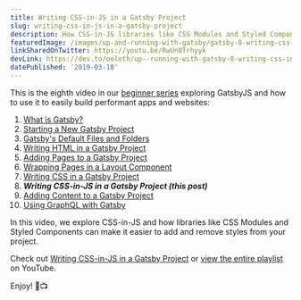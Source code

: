 ```yaml
---
title: Writing CSS-in-JS in a Gatsby Project
slug: writing-css-in-js-in-a-gatsby-project
description: How CSS-in-JS libraries like CSS Modules and Styled Components make it easier to safely add and remove styles.
featuredImage: /images/up-and-running-with-gatsby/gatsby-8-writing-css-in-js-in-a-gatsby-project.png
linkSharedOnTwitter: https://youtu.be/RwUn0Trhyyk
devLink: https://dev.to/ooloth/up--running-with-gatsby-8-writing-css-in-js-in-a-gatsby-project-43e7
datePublished: '2019-03-18'
---
```


This is the eighth video in our [beginner series](https://www.youtube.com/watch?v=jAa1wh5ATm0&list=PLHBEcHVSROXQQhXpNhmiVKKcw72Cc0V-U) exploring GatsbyJS and how to use it to easily build performant apps and websites:

1. [What is Gatsby?](/what-is-gatsby)
2. [Starting a New Gatsby Project](/starting-a-new-gatsby-project)
3. [Gatsby's Default Files and Folders](/gatsbys-default-files-and-folders)
4. [Writing HTML in a Gatsby Project](/writing-html-in-a-gatsby-project)
5. [Adding Pages to a Gatsby Project](/adding-pages-to-a-gatsby-project)
6. [Wrapping Pages in a Layout Component](/wrapping-pages-in-a-layout-component)
7. [Writing CSS in a Gatsby Project](/writing-css-in-a-gatsby-project)
8. **_Writing CSS-in-JS in a Gatsby Project (this post)_**
9. [Adding Content to a Gatsby Project](/adding-content-to-a-gatsby-project)
10. [Using GraphQL with Gatsby](/using-graphql-with-gatsby)

In this video, we explore CSS-in-JS and how libraries like CSS Modules and Styled Components can make it easier to add and remove styles from your project.

Check out [Writing CSS-in-JS in a Gatsby Project](https://youtu.be/RwUn0Trhyyk) or [view the entire playlist](https://www.youtube.com/watch?v=jAa1wh5ATm0&list=PLHBEcHVSROXQQhXpNhmiVKKcw72Cc0V-U) on YouTube.

Enjoy! 🎉📺
